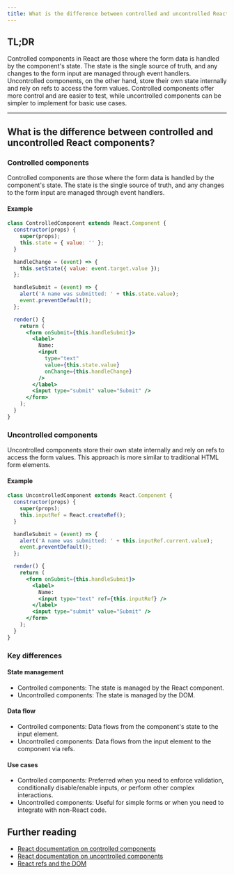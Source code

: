 ```yaml
---
title: What is the difference between controlled and uncontrolled React Components?
---
```


## TL;DR

Controlled components in React are those where the form data is handled by the component's state. The state is the single source of truth, and any changes to the form input are managed through event handlers. Uncontrolled components, on the other hand, store their own state internally and rely on refs to access the form values. Controlled components offer more control and are easier to test, while uncontrolled components can be simpler to implement for basic use cases.

---

## What is the difference between controlled and uncontrolled React components?

### Controlled components

Controlled components are those where the form data is handled by the component's state. The state is the single source of truth, and any changes to the form input are managed through event handlers.

#### Example

```jsx
class ControlledComponent extends React.Component {
  constructor(props) {
    super(props);
    this.state = { value: '' };
  }

  handleChange = (event) => {
    this.setState({ value: event.target.value });
  };

  handleSubmit = (event) => {
    alert('A name was submitted: ' + this.state.value);
    event.preventDefault();
  };

  render() {
    return (
      <form onSubmit={this.handleSubmit}>
        <label>
          Name:
          <input
            type="text"
            value={this.state.value}
            onChange={this.handleChange}
          />
        </label>
        <input type="submit" value="Submit" />
      </form>
    );
  }
}
```

### Uncontrolled components

Uncontrolled components store their own state internally and rely on refs to access the form values. This approach is more similar to traditional HTML form elements.

#### Example

```jsx
class UncontrolledComponent extends React.Component {
  constructor(props) {
    super(props);
    this.inputRef = React.createRef();
  }

  handleSubmit = (event) => {
    alert('A name was submitted: ' + this.inputRef.current.value);
    event.preventDefault();
  };

  render() {
    return (
      <form onSubmit={this.handleSubmit}>
        <label>
          Name:
          <input type="text" ref={this.inputRef} />
        </label>
        <input type="submit" value="Submit" />
      </form>
    );
  }
}
```

### Key differences

#### State management

- Controlled components: The state is managed by the React component.
- Uncontrolled components: The state is managed by the DOM.

#### Data flow

- Controlled components: Data flows from the component's state to the input element.
- Uncontrolled components: Data flows from the input element to the component via refs.

#### Use cases

- Controlled components: Preferred when you need to enforce validation, conditionally disable/enable inputs, or perform other complex interactions.
- Uncontrolled components: Useful for simple forms or when you need to integrate with non-React code.

## Further reading

- [React documentation on controlled components](https://reactjs.org/docs/forms.html#controlled-components)
- [React documentation on uncontrolled components](https://reactjs.org/docs/uncontrolled-components.html)
- [React refs and the DOM](https://reactjs.org/docs/refs-and-the-dom.html)
